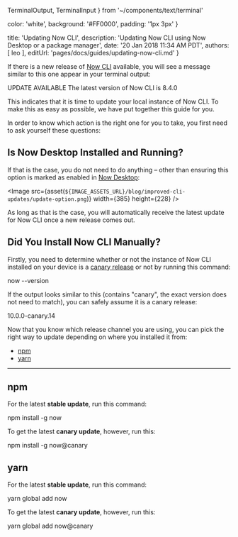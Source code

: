 
  TerminalOutput,
  TerminalInput
} from '~/components/text/terminal'

  color: 'white',
  background: '#FF0000',
  padding: '1px 3px'
}

  title: 'Updating Now CLI',
  description: 'Updating Now CLI using Now Desktop or a package manager',
  date: '20 Jan 2018 11:34 AM PDT',
  authors: [ leo ],
  editUrl: 'pages/docs/guides/updating-now-cli.md'
}

If there is a new release
of [Now CLI](https://zeit.co/download#now-cli) available, you will
see a message similar to this one appear in your terminal output:

<TerminalOutput><span style={updateMessage}>UPDATE AVAILABLE</span> The latest version of Now CLI is 8.4.0</TerminalOutput>

This indicates that it is time to update your local instance of
Now CLI. To make this as easy as possible, we have put together this
guide for you.

In order to know which action is the right one for you to take, you
first need to ask yourself these questions:

## Is Now Desktop Installed and Running?

If that is the case, you do not need to do anything – other than
ensuring this option is marked as enabled in [Now Desktop](/download):

<Image
  src={asset(`${IMAGE_ASSETS_URL}/blog/improved-cli-updates/update-option.png`)}
  width={385}
  height={228}
/>

As long as that is the case, you will automatically receive
the latest update for Now CLI once a new release comes out.

## Did You Install Now CLI Manually?

Firstly, you need to determine whether or not the instance
of Now CLI installed on your device is a [canary release](/blog/canary) or
not by running this command:

<TerminalInput>now --version</TerminalInput>

If the output looks similar to this (contains "canary", the exact version
does not need to match), you can safely
assume it is a canary release:

<TerminalOutput>10.0.0-canary.14</TerminalOutput>

Now that you know which release channel you are
using, you can pick the right way to update depending
on where you installed it from:

- [npm](#npm)
- [yarn](#yarn)

---

## npm

For the latest **stable update**, run this command:

<TerminalInput>npm install -g now</TerminalInput>

To get the latest **canary update**, however, run this:

<TerminalInput>npm install -g now@canary</TerminalInput>

## yarn

For the latest **stable update**, run this command:

<TerminalInput>yarn global add now</TerminalInput>

To get the latest **canary update**, however, run this:

<TerminalInput>yarn global add now@canary</TerminalInput>


